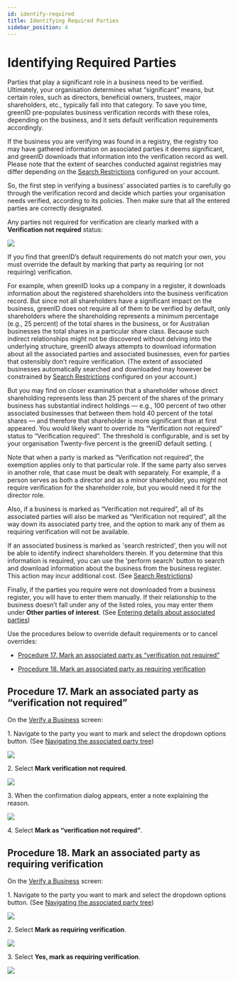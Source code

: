 ```yaml
---
id: identify-required
title: Identifying Required Parties
sidebar_position: 4
---
```


# Identifying Required Parties

Parties that play a significant role in a business need to be verified. Ultimately, your organisation determines what “significant” means, but certain roles, such as directors, beneficial owners, trustees, major shareholders, etc., typically fall into that category. To save you time, greenID pre-populates business verification records with these roles, depending on the business, and it sets default verification requirements accordingly.

If the business you are verifying was found in a registry, the registry too may have gathered information on associated parties it deems significant, and greenID downloads that information into the verification record as well. Please note that the extent of searches conducted against registries may differ depending on the [Search Restrictions](https://vixverify.atlassian.net/wiki/spaces/GREEN/pages/514261448/greenID+Business+Search+Restrictions) configured on your account. 

So, the first step in verifying a business’ associated parties is to carefully go through the verification record and decide which parties your organisation needs verified, according to its policies. Then make sure that all the entered parties are correctly designated.

Any parties not required for verification are clearly marked with a **Verification not required** status:

![](/img/identify-1.png)

If you find that greenID’s default requirements do not match your own, you must override the default by marking that party as requiring (or not requiring) verification.

For example, when greenID looks up a company in a register, it downloads information about the registered shareholders into the business verification record. But since not all shareholders have a significant impact on the business, greenID does not require all of them to be verified by default, only shareholders where the shareholding represents a minimum percentage (e.g., 25 percent) of the total shares in the business, or for Australian businesses the total shares in a particular share class. Because such indirect relationships might not be discovered without delving into the underlying structure, greenID always attempts to download information about all the associated parties and associated businesses, even for parties that ostensibly don’t require verification. (The extent of associated businesses automatically searched and downloaded may however be constrained by [Search Restrictions](https://vixverify.atlassian.net/wiki/spaces/GREEN/pages/514261448/greenID+Business+Search+Restrictions) configured on your account.) 

But you may find on closer examination that a shareholder whose direct shareholding represents less than 25 percent of the shares of the primary business has substantial indirect holdings — e.g., 100 percent of two other associated businesses that between them hold 40 percent of the total shares — and therefore that shareholder is more significant than at first appeared. You would likely want to override its “Verification not required” status to “Verification required”. The threshold is configurable, and is set by your organisation Twenty-five percent is the greenID default setting. (

Note that when a party is marked as “Verification not required”, the exemption applies only to that particular role. If the same party also serves in another role, that case must be dealt with separately. For example, if a person serves as both a director and as a minor shareholder, you might not require verification for the shareholder role, but you would need it for the director role.

Also, if a business is marked as “Verification not required”, all of its associated parties will also be marked as “Verification not required”, all the way down its associated party tree, and the option to mark any of them as requiring verification will not be available.

If an associated business is marked as 'search restricted', then you will not be able to identify indirect shareholders therein. If you determine that this information is required, you can use the 'perform search' button to search and download information about the business from the business register. This action may incur additional cost. (See [Search Restrictions](https://vixverify.atlassian.net/wiki/spaces/GREEN/pages/514261448/greenID+Business+Search+Restrictions))

Finally, if the parties you require were not downloaded from a business register, you will have to enter them manually. If their relationship to the business doesn’t fall under any of the listed roles, you may enter them under **Other parties of interest**. (See [Entering details about associated parties](https://vixverify.atlassian.net/wiki/spaces/GREEN/pages/492863772/Entering+details+about+associated+parties))

Use the procedures below to override default requirements or to cancel overrides:

- [Procedure 17. Mark an associated party as “verification not required”](https://vixverify.atlassian.net/wiki/spaces/GREEN/pages/492732659/Identifying+required+parties?atl_f=PAGETREE#Identifyingrequiredparties-procedure17Procedure17.Markanassociatedpartyas%E2%80%9Cverificationnotrequired%E2%80%9D)

- [Procedure 18. Mark an associated party as requiring verification](https://vixverify.atlassian.net/wiki/spaces/GREEN/pages/492732659/Identifying+required+parties?atl_f=PAGETREE#Identifyingrequiredparties-procedure18Procedure18.Markanassociatedpartyasrequiringverification)

## Procedure 17. Mark an associated party as “verification not required”

On the [Verify a Business](https://vixverify.atlassian.net/wiki/spaces/GREEN/pages/492307184/Verify+a+business) screen:

1\. Navigate to the party you want to mark and select the dropdown options button. (See [Navigating the associated party tree](https://vixverify.atlassian.net/wiki/spaces/GREEN/pages/492307247/Navigating+the+associated+party+tree))

![](/img/identify-2.png)

2\. Select **Mark verification not required**.

![](/img/identify-3.png)

3\. When the confirmation dialog appears, enter a note explaining the reason.

![](/img/identify-4.png)

4\. Select **Mark as “verification not required”**.

## **Procedure 18. Mark an associated party as requiring verification**

On the [Verify a Business](https://vixverify.atlassian.net/wiki/spaces/GREEN/pages/492307184/Verify+a+business) screen:

1\. Navigate to the party you want to mark and select the dropdown options button. (See [Navigating the associated party tree](https://vixverify.atlassian.net/wiki/spaces/GREEN/pages/492307247/Navigating+the+associated+party+tree))

![](/img/identify-5.png)

2\. Select **Mark as requiring verification**.

![](/img/identify-6.png)

3\. Select **Yes, mark as requiring verification**.

![](/img/identify-7.png)
